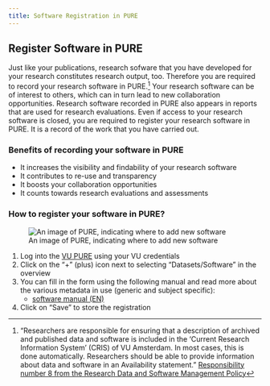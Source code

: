 ```yaml
---
title: Software Registration in PURE 
---
```


## Register Software in PURE

Just like your publications, research sofware that you have developed for your research constitutes research output, too. Therefore you are required to record your research software in PURE.[^1] Your research software can be of interest to others, which can in turn lead to new collaboration opportunities. Research software recorded in PURE also appears in reports that are used for research evaluations. Even if access to your research software is closed, you are required to register your research software in PURE. It is a record of the work that you have carried out.

### Benefits of recording your software in PURE

* It increases the visibility and findability of your research software
* It contributes to re-use and transparency
* It boosts your collaboration opportunities
* It counts towards research evaluations and assessments

### How to register your software in PURE?

![An image of PURE, indicating where to add new software](../public/PURE-AddDataset.png)

1. Log into the [VU PURE](https://research.vu.nl/admin/workspace.xhtml) using your VU credentials
2. Click on the "+" (plus) icon next to selecting “Datasets/Software” in the overview
3. You can fill in the form using the following manual and read more about the various metadata in use (generic and subject specific):
    * [software manual (EN)](../public/Register_Software_in_Pure.pdf)
4. Click on "Save" to store the registration

[^1]: “Researchers are responsible for ensuring that a description of archived and published data and software is included in the ‘Current Research Information System’ (CRIS) of VU Amsterdam. In most cases, this is done automatically. Researchers should be able to provide information about data and software in an Availability statement.” [Responsibility number 8 from the Research Data and Software Management Policy](https://rdm.vu.nl/public/policies-regulations/RDSM-policy-VU-EN-v3.0.pdf)
